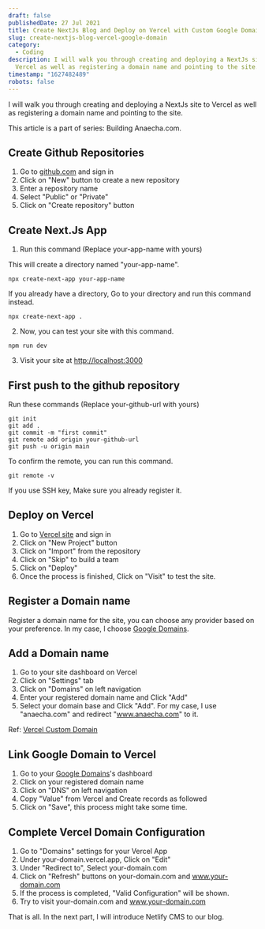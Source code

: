 ```yaml
---
draft: false
publishedDate: 27 Jul 2021
title: Create NextJs Blog and Deploy on Vercel with Custom Google Domain
slug: create-nextjs-blog-vercel-google-domain
category:
  - Coding
description: I will walk you through creating and deploying a NextJs site to
  Vercel as well as registering a domain name and pointing to the site.
timestamp: "1627482489"
robots: false
---
```

I will walk you through creating and deploying a NextJs site to Vercel as well as registering a domain name and pointing to the site.

This article is a part of series: Building Anaecha.com.

## Create Github Repositories

1. Go to [github.com](https://github.com) and sign in
2. Click on "New" button to create a new repository
3. Enter a repository name
4. Select "Public" or "Private"
5. Click on "Create repository" button

## Create Next.Js App

1. Run this command (Replace your-app-name with yours)

This will create a directory named "your-app-name".

```
npx create-next-app your-app-name
```

If you already have a directory, Go to your directory and run this command instead.

```
npx create-next-app .
```

2. Now, you can test your site with this command.

```
npm run dev
```

3. Visit your site at [http://localhost:3000](http://localhost:3000)

## First push to the github repository

Run these commands (Replace your-github-url with yours)

```
git init
git add .
git commit -m "first commit"
git remote add origin your-github-url
git push -u origin main
```

To confirm the remote, you can run this command.

```
git remote -v
```

If you use SSH key, Make sure you already register it.

## Deploy on Vercel

1. Go to [Vercel site](https://vercel.com) and sign in
2. Click on "New Project" button
3. Click on "Import" from the repository
4. Click on "Skip" to build a team
5. Click on "Deploy"
6. Once the process is finished, Click on "Visit" to test the site.

## Register a Domain name

Register a domain name for the site, you can choose any provider based on your preference. In my case, I choose [Google Domains](https://domains.google).

## Add a Domain name

1. Go to your site dashboard on Vercel
2. Click on "Settings" tab
3. Click on "Domains" on left navigation
4. Enter your registered domain name and Click "Add"
5. Select your domain base and Click "Add". For my case, I use "anaecha.com" and redirect "www.anaecha.com" to it.

Ref: [Vercel Custom Domain](https://vercel.com/docs/custom-domains)

## Link Google Domain to Vercel

1. Go to your [Google Domains](https://domains.google.com)'s dashboard
2. Click on your registered domain name
3. Click on "DNS" on left navigation
4. Copy "Value" from Vercel and Create records as followed
5. Click on "Save", this process might take some time.

## Complete Vercel Domain Configuration

1. Go to "Domains" settings for your Vercel App
2. Under your-domain.vercel.app, Click on "Edit"
3. Under "Redirect to", Select your-domain.com
4. Click on "Refresh" buttons on your-domain.com and www.your-domain.com
5. If the process is completed, "Valid Configuration" will be shown.
6. Try to visit your-domain.com and www.your-domain.com

That is all. In the next part, I will introduce Netlify CMS to our blog.
